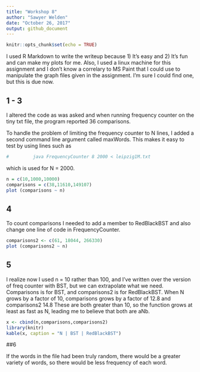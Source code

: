 ---
title: "Workshop 8"
author: "Sawyer Welden"
date: "October 26, 2017"
output: github_document
---

```{r setup, include=FALSE}
knitr::opts_chunk$set(echo = TRUE)
```

I used R Markdown to write the writeup because 1) It's easy and 2) It's fun and can make my plots for me. Also, I used a linux machine for this assignment and I don't know a correlary to MS Paint that I could use to manipulate the graph files given in the assignment. I'm sure I could find one, but this is due now.

## 1 - 3

I altered the code as was asked and when running frequency counter on the tiny txt file, the program reported 36 comparisons.

To handle the problem of limiting the frequency counter to N lines, I added a second command line argument called maxWords. This makes it easy to test by using lines such as 

```{r snippet}
#         java FrequencyCounter 8 2000 < leipzig1M.txt
```
which is used for N = 2000.

```{r plot1}
n = c(10,1000,10000)
comparisons = c(38,11610,149107)
plot (comparisons ~ n)
```

## 4

To count comparisons I needed to add a member to RedBlackBST and also change one line of code in FrequencyCounter.

```{r plot2}
comparisons2 <- c(61, 18044, 266330)
plot (comparisons2 ~ n)
```

## 5



I realize now I used n = 10 rather than 100, and I've written over the version of freq counter with BST, but we can extrapolate what we need. Comparisons is for BST, and comparisons2 is for RedBlackBST.
When N grows by a factor of 10, comparisons grows by a factor of 12.8 and comparisons2 14.8
These are both greater than 10, so the function grows at least as fast as N, leading me to believe that both are aNb.

```{r table, results = 'asis', warning = FALSE}
x <- cbind(n,comparisons,comparisons2)
library(knitr)
kable(x, caption = "N | BST | RedBlackBST")
```

##6 

If the words in the file had been truly random, there would be a greater variety of words, so there would be less frequency of each word.

